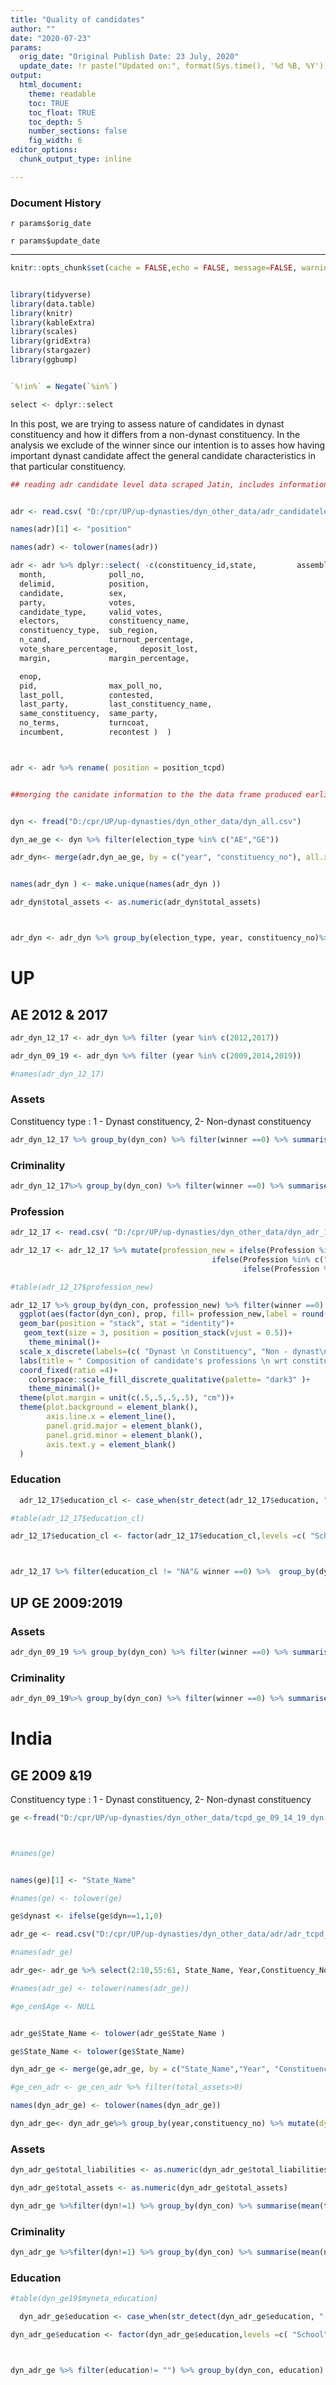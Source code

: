 ```yaml
---
title: "Quality of candidates"
author: ""
date: "2020-07-23"
params:
  orig_date: "Original Publish Date: 23 July, 2020"
  update_date: !r paste("Updated on:", format(Sys.time(), '%d %B, %Y'))
output:
  html_document:
    theme: readable
    toc: TRUE
    toc_float: TRUE
    toc_depth: 5
    number_sections: false
    fig_width: 6            
editor_options: 
  chunk_output_type: inline

---
```


### Document History

`r params$orig_date`

`r params$update_date`

---


```r

knitr::opts_chunk$set(cache = FALSE,echo = FALSE, message=FALSE, warning = FALSE, fig.width = 16/2, fig.height = 9/2)


library(tidyverse)
library(data.table)
library(knitr)
library(kableExtra)
library(scales)
library(gridExtra)
library(stargazer)
library(ggbump)


`%!in%` = Negate(`%in%`)

select <- dplyr::select
```


In this post, we are trying to assess nature of candidates in dynast constituency and how it differs from a non-dynast constituency. In the analysis we exclude of the winner since our intention is to asses how having  important dynast candidate affect the general candidate characteristics in that particular constituency. 






```r

## reading adr candidate level data scraped Jatin, includes information for all the candidates for the years 2009,2012,2014,2017,2019


adr <- read.csv( "D:/cpr/UP/up-dynasties/dyn_other_data/adr_candidatelevel.csv")

names(adr)[1] <- "position"

names(adr) <- tolower(names(adr))

adr <- adr %>% dplyr::select( -c(constituency_id,state,         assembly_no,
  month,              poll_no,
  delimid,            position,
  candidate,          sex,
  party,              votes,
  candidate_type,     valid_votes,
  electors,           constituency_name,
  constituency_type,  sub_region,
  n_cand,             turnout_percentage,
  vote_share_percentage,     deposit_lost,
  margin,             margin_percentage,

  enop,
  pid,                max_poll_no,
  last_poll,          contested,
  last_party,         last_constituency_name,
  same_constituency,  same_party,
  no_terms,           turncoat,
  incumbent,          recontest )  )



adr <- adr %>% rename( position = position_tcpd)


##merging the canidate information to the the data frame produced earlier to retrieve if there was dynst winner or runner-up.


dyn <- fread("D:/cpr/UP/up-dynasties/dyn_other_data/dyn_all.csv")

dyn_ae_ge <- dyn %>% filter(election_type %in% c("AE","GE"))

adr_dyn<- merge(adr,dyn_ae_ge, by = c("year", "constituency_no"), all.x = TRUE, allow.cartesian =TRUE)


names(adr_dyn ) <- make.unique(names(adr_dyn ))

adr_dyn$total_assets <- as.numeric(adr_dyn$total_assets)



adr_dyn <- adr_dyn %>% group_by(election_type, year, constituency_no)%>% mutate(dyn_con = ifelse(sum(dyn_cum_2)>=1,TRUE,FALSE))

```



# UP

## AE 2012 & 2017 {.tabset}

```r

adr_dyn_12_17 <- adr_dyn %>% filter (year %in% c(2012,2017))

adr_dyn_09_19 <- adr_dyn %>% filter (year %in% c(2009,2014,2019))

#names(adr_dyn_12_17)

```

### Assets

Constituency type : 1 - Dynast constituency, 2- Non-dynast constituency


```r

adr_dyn_12_17 %>% group_by(dyn_con) %>% filter(winner ==0) %>% summarise(mean(total_assets, na.rm =TRUE), mean(total_movable_assets_totals), mean(total_immovable_assets_totals)) %>% kable(caption = "Assets", col.names= c("Dynast constituency ", "Total assets", "Total movable assets", "Total immovable assets")) %>% kable_styling(bootstrap_options = "striped")

```



### Criminality

```r


adr_dyn_12_17%>% group_by(dyn_con) %>% filter(winner ==0) %>% summarise(mean(serious_crime), mean(non_serious_crime)) %>% kable(caption = "Criminality", col.names= c("Dynast constituency", "Serious crime", "Non-serious crime"), digits = 2)%>% kable_styling(bootstrap_options = "striped")

```




### Profession

```r



adr_12_17 <- read.csv( "D:/cpr/UP/up-dynasties/dyn_other_data/dyn_adr_12_17.csv")

adr_12_17 <- adr_12_17 %>% mutate(profession_new = ifelse(Profession %in% c("Medical Worker/Doctor","Engineer", "Government Job","Private Job", "Retired", "Journalist") , "Professional Job",
                                             ifelse(Profession %in% c("Social Worker", "Politician"), "Social Work",
                                                    ifelse(Profession %in% c("Dependent", "Driver", "Not Known", "Others", "Wage Labourer/Worker"), "Others", Profession))))

#table(adr_12_17$profession_new)

adr_12_17 %>% group_by(dyn_con, profession_new) %>% filter(winner ==0) %>% summarise(count = n()) %>% group_by(dyn_con) %>% mutate(sum = sum(count), prop = count/sum) %>% select(dyn_con, profession_new, prop) %>%
  ggplot(aes(factor(dyn_con), prop, fill= profession_new,label = round(prop,2)))+
  geom_bar(position = "stack", stat = "identity")+
   geom_text(size = 3, position = position_stack(vjust = 0.5))+
    theme_minimal()+
  scale_x_discrete(labels=(c( "Dynast \n Constituency", "Non - dynast\n  Constituency")))+
  labs(title = " Composition of candidate's professions \n wrt constituency type" ,subtitle = "AE 2012 & 2017",x = "", y = "Proportion", fill = "") +
  coord_fixed(ratio =4)+
    colorspace::scale_fill_discrete_qualitative(palette= "dark3" )+
    theme_minimal()+
  theme(plot.margin = unit(c(.5,.5,.5,.5), "cm"))+
  theme(plot.background = element_blank(),
        axis.line.x = element_line(),
        panel.grid.major = element_blank(),
        panel.grid.minor = element_blank(),
        axis.text.y = element_blank()
  ) 
```


### Education

```r

  adr_12_17$education_cl <- case_when(str_detect(adr_12_17$education, "(Pass)| (Others) | (Literate) | (Illiterate)") ~ "School", str_detect(adr_12_17$education,"(Doctorate)|(Post)") ~ "PG+",str_detect(adr_12_17$education,"(Unknown)|(Not Given)") ~"NA" ,TRUE ~ "UG")

#table(adr_12_17$education_cl)

adr_12_17$education_cl <- factor(adr_12_17$education_cl,levels =c( "School", "UG", "PG+"))



adr_12_17 %>% filter(education_cl != "NA"& winner ==0) %>%  group_by(dyn_con, education_cl) %>% summarise(count = n()) %>% group_by(dyn_con) %>% mutate(sum = sum(count), prop = count/sum) %>% arrange(education_cl) %>% select(dyn_con, education_cl, prop) %>% kable(caption = "Education", col.names= c("Constituency type", "Education", "Proportion"), digits = 2)%>% kable_styling(bootstrap_options = "striped")

```



## UP GE 2009:2019 {.tabset}



### Assets




```r

adr_dyn_09_19 %>% group_by(dyn_con) %>% filter(winner ==0) %>% summarise(mean(total_assets, na.rm =TRUE), mean(total_movable_assets_totals), mean(total_immovable_assets_totals)) %>% kable(caption = "Assets", col.names= c("Dynast constituency ", "Total assets", "Total movable assets", "Total immovable assets")) %>% kable_styling(bootstrap_options = "striped")

```



### Criminality

```r


adr_dyn_09_19%>% group_by(dyn_con) %>% filter(winner ==0) %>% summarise(mean(serious_crime), mean(non_serious_crime)) %>% kable(caption = "Criminality", col.names= c("Dynast constituency", "Serious crime", "Non-serious crime"), digits = 2)%>% kable_styling(bootstrap_options = "striped")

```




<!-- ## GE 2019 -->


<!-- Constituency type : 1 - Dynast constituency, 2- Non-dynast constituency -->


<!-- ```{r file config} -->



<!-- ge_19 <- read.csv("D:/cpr/UP/up-dynasties/dyn_other_data/TCPD_2019_all_candidates_with_caste_and_political_family.csv") -->

<!-- # ge_19 <- read.csv("D:/cpr/UP/up-dynasties/dyn_other_data/tcpd_ge_09_14_19_dyn.csv") -->
<!-- names(ge_19)[1] <- "State_Name" -->

<!-- names(ge_19 ) <- tolower(names(ge_19)) -->



<!-- ge_19 <- ge_19 %>% filter(state_name == "Uttar_Pradesh") -->

<!-- dyn <- read.csv( "D:/cpr/UP/up-dynasties/dyn_other_data/dyn_all.csv") -->

<!-- dyn_ae_ge <- dyn %>% filter(election_type %in% c("AE", "GE")) -->

<!-- ## checks if there was a dynast candidate in that constituency in a particular year -->

<!-- dyn_ae_ge <- dyn_ae_ge  %>% group_by(year,constituency_no) %>% mutate(dyn_con= if_else(any(dyn_cum_2 ==1),1,0)) -->

<!-- dyn_ae_con <- dyn_ae_ge %>% filter(year %in% c(2012,2017)) %>% distinct(constituency_no,year, .keep_all = TRUE)%>% select(year, constituency_name, constituency_no, dyn_con) %>% arrange( constituency_no, year) -->


<!-- ## create a data frame which tells you if there was a dynast canidate in the top two positions. -->

<!-- # dyn_ae_ge_uniq_con <- dyn_ae_ge %>% select(year, constituency_no, dyn_con, dyn_cum_2)%>% distinct(year, constituency_no, .keep_all = TRUE) -->

<!-- dyn_ge19 <- merge(ge_19, dyn_ae_ge , by = c("year", "constituency_no"), all.x = TRUE, allow.cartesian =TRUE) -->

<!-- dyn_ge19  <- dyn_ge19 %>% filter(dyn_cum_2 ==0) -->

<!-- ``` -->


<!-- ### Assets -->

<!-- ```{r} -->

<!-- dyn_ge19 %>% group_by(dyn_con) %>% summarise(mean(myneta_assets, na.rm = TRUE), mean(myneta_liabilities, na.rm =TRUE), mean(myneta_net_assets, na.rm =TRUE)) %>% kable(caption = "Assets", col.names= c("Constituency Type", "Assets", "Total liabilities", "Net assets"), digitis = 0)%>% kable_styling(bootstrap_options = "striped") -->


<!-- ``` -->


<!-- ### Criminality -->

<!-- ```{r} -->
<!-- dyn_ge19 %>% group_by(dyn_con) %>% summarise(mean(myneta_criminal_cases, na.rm =TRUE), mean(myneta_serious_criminal_cases, na.rm =TRUE)) %>% kable(caption = "Criminality", col.names= c("Constituency Type", "criminal cases - count", "Serious crime - logical"), digits = 2)%>% kable_styling(bootstrap_options = "striped") -->


<!-- ``` -->


<!-- ###  Gender -->


<!-- ```{r} -->
<!-- dyn_ge19 %>% filter(myneta_gender!= "") %>% group_by(dyn_con, myneta_gender) %>% summarise(count = n()) %>% group_by(dyn_con) %>% mutate(sum = sum(count), prop = count/sum) %>% select(dyn_con, myneta_gender, prop) %>% kable(caption = "Gender", col.names= c("Constituency type", "Gender", "Proportion"), digits = 2)%>% kable_styling(bootstrap_options = "striped") -->

<!-- ``` -->

<!-- ### Education -->

<!-- ```{r} -->
<!-- #table(dyn_ge19$myneta_education) -->

<!--   dyn_ge19$education <- case_when(str_detect(dyn_ge19$myneta_education, "(Pass)| (Others) | (Literate) | (Illiterate)") ~ "School", str_detect(dyn_ge19$myneta_education,"(Doctorate)|(Post)") ~ "PG+", TRUE ~ "UG") -->

<!-- dyn_ge19$education <- factor(dyn_ge19$education,levels =c( "School", "UG", "PG+")) -->



<!-- dyn_ge19 %>% filter(myneta_education!= "") %>% group_by(dyn_con, education) %>% summarise(count = n()) %>% group_by(dyn_con) %>% mutate(sum = sum(count), prop = count/sum) %>%arrange(education) %>% select(dyn_con, education, prop) %>% kable(caption = "Education", col.names= c("Constituency type", "Education", "Proportion"), digits = 2)%>% kable_styling(bootstrap_options = "striped") -->



<!-- ``` -->

<!-- ### Professsion -->

<!-- ```{r} -->

<!-- profession <- data.frame(table(dyn_ge19$myneta_profession)) %>% arrange(-Freq) -->

<!-- # write.csv(profession,"D:/cpr/up-dynasties/dyn_other_data/profession.csv" ) -->
<!-- # table(dyn_ge19$profession) -->

<!-- agri <- c("^Agriculture","Agriculture", "^Farmer", "Farming") -->

<!-- retired <- c("Pension", "retire", "retired", "Pensioner") -->

<!-- social <- c("^Social", "Social work", "Social Work") -->

<!-- teaching <-   c("Teacher", "Teaching", "College", "School", "Lecturer", "Lecture", "Tution") -->





<!--   dyn_ge19$profession <- case_when(str_detect(dyn_ge19$myneta_profession, paste(agri, collapse = "|")) ~ "Agriculture", -->
<!--                                    str_detect(dyn_ge19$myneta_profession, "Advocate")~"Advocate", -->
<!--                                    str_detect(dyn_ge19$myneta_profession, paste(teaching, collapse = "|"))~"Teaching", -->
<!--                                    str_detect(dyn_ge19$myneta_profession, paste(social, collapse = "|"))~"Social Worker", -->
<!--                                    str_detect(dyn_ge19$myneta_profession, paste(retired, collapse = "|"))~"Retired", -->
<!--                                    str_detect(dyn_ge19$myneta_profession, "^Business")~"Business", -->
<!--                                    str_detect(dyn_ge19$myneta_profession, "Doctor")~"Doctor", -->
<!--                                    TRUE ~ "Others") -->

<!--   dyn_ge19 %>% group_by(dyn_con, profession) %>% summarise(count = n()) %>% group_by(dyn_con) %>% mutate(sum = sum(count), prop = count/sum) %>% select(dyn_con, profession,  prop) %>% -->
<!--      ggplot(aes(factor(dyn_con), prop, fill= profession,label =round(prop*100)))+ -->
<!--   geom_bar(position = "stack", stat = "identity")+ -->
<!--    geom_text(size = 2, position = position_stack(vjust = 0.5))+ -->
<!--     theme_minimal()+ -->
<!--   scale_x_discrete(labels=(c( "Dynast \n Constituency", "Non - dynast \n Constituency")))+ -->
<!--   labs(title = " Composition of candidate's professions \n wrt constituency type" ,subtitle = "AE 2012 & 2017",x = "", y = "", fill = "") + -->
<!--   coord_fixed(ratio =3)+ -->
<!--     colorspace::scale_fill_discrete_qualitative(palette= "dark3" )+ -->
<!--     theme_minimal()+ -->
<!--   theme(plot.margin = unit(c(.5,.5,.5,.5), "cm"))+ -->
<!--   theme(plot.background = element_blank(), -->
<!--         axis.line.x = element_line(), -->
<!--         panel.grid.major = element_blank(), -->
<!--         panel.grid.minor = element_blank(), -->
<!--         axis.text.y = element_blank() -->
<!--   )  -->


<!-- ``` -->



# India


## GE 2009 &19 {.tabset}

Constituency type : 1 - Dynast constituency, 2- Non-dynast constituency

```r

ge <-fread("D:/cpr/UP/up-dynasties/dyn_other_data/tcpd_ge_09_14_19_dyn.csv")



#names(ge)


names(ge)[1] <- "State_Name"

#names(ge) <- tolower(ge)

ge$dynast <- ifelse(ge$dyn==1,1,0)

adr_ge <- read.csv("D:/cpr/UP/up-dynasties/dyn_other_data/adr/adr_tcpd_09_14_19.csv")

#names(adr_ge)

adr_ge<- adr_ge %>% select(2:10,55:61, State_Name, Year,Constituency_No, Position)

#names(adr_ge) <- tolower(names(adr_ge))

#ge_cen$Age <- NULL


adr_ge$State_Name <- tolower(adr_ge$State_Name )

ge$State_Name <- tolower(ge$State_Name)

dyn_adr_ge <- merge(ge,adr_ge, by = c("State_Name","Year", "Constituency_No", "Position"))

#ge_cen_adr <- ge_cen_adr %>% filter(total_assets>0)

names(dyn_adr_ge) <- tolower(names(dyn_adr_ge))

dyn_adr_ge<- dyn_adr_ge%>% group_by(year,constituency_no) %>% mutate(dyn_con= if_else(any(dyn ==1),1,0))


```

### Assets

```r

dyn_adr_ge$total_liabilities <- as.numeric(dyn_adr_ge$total_liabilities)

dyn_adr_ge$total_assets <- as.numeric(dyn_adr_ge$total_assets)

dyn_adr_ge %>%filter(dyn!=1) %>% group_by(dyn_con) %>% summarise(mean(total_assets, na.rm = TRUE), mean(total_liabilities, na.rm =TRUE)) %>% kable(caption = "Assets", col.names= c("Constituency Type", "Assets", "Total liabilities"), digitis = 0)%>% kable_styling(bootstrap_options = "striped")


```


### Criminality

```r
dyn_adr_ge %>%filter(dyn!=1) %>% group_by(dyn_con) %>% summarise(mean(non_serious_crime, na.rm =TRUE), mean(serious_crime, na.rm =TRUE)) %>% kable(caption = "Criminality", col.names= c("Constituency Type", "Non-serious crime", "Serious crime "), digits = 2)%>% kable_styling(bootstrap_options = "striped")


```

### Education

```r
#table(dyn_ge19$myneta_education)

  dyn_adr_ge$education <- case_when(str_detect(dyn_adr_ge$education, "(Pass)| (Others) | (Literate) | (Illiterate)") ~ "School", str_detect(dyn_adr_ge$education,"(Doctorate)|(Post)") ~ "PG+", TRUE ~ "UG")

dyn_adr_ge$education <- factor(dyn_adr_ge$education,levels =c( "School", "UG", "PG+"))



dyn_adr_ge %>% filter(education!= "") %>% group_by(dyn_con, education) %>% summarise(count = n()) %>% group_by(dyn_con) %>% mutate(sum = sum(count), prop = count/sum) %>%arrange(education) %>% select(dyn_con, education, prop) %>% kable(caption = "Education", col.names= c("Constituency type", "Education", "Proportion"), digits = 2)%>% kable_styling(bootstrap_options = "striped")



```






